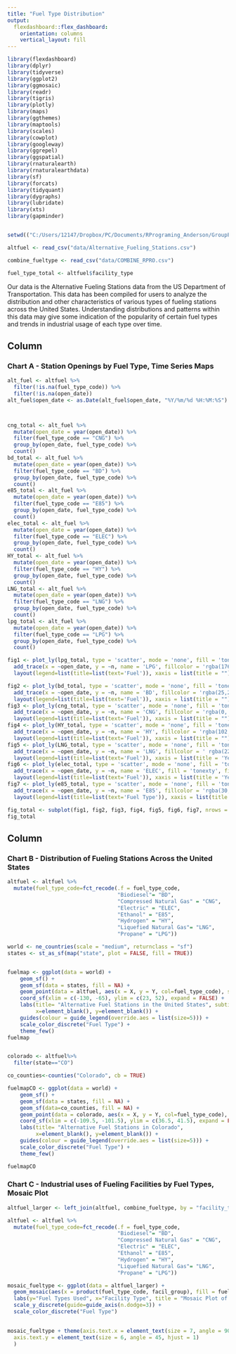 ```yaml
---
title: "Fuel Type Distribution"
output: 
  flexdashboard::flex_dashboard:
    orientation: columns
    vertical_layout: fill
---
```


```r
library(flexdashboard)
library(dplyr)
library(tidyverse)
library(ggplot2)
library(ggmosaic)
library(readr)
library(tigris)  
library(plotly)  
library(maps)  
library(ggthemes)  
library(maptools)
library(scales) 
library(cowplot)
library(googleway) 
library(ggrepel)
library(ggspatial)
library(rnaturalearth) 
library(rnaturalearthdata) 
library(sf)
library(forcats)
library(tidyquant)
library(dygraphs)
library(lubridate)
library(xts)
library(gapminder)


setwd(("C:/Users/12147/Dropbox/PC/Documents/RPrograming_Anderson/GroupProj_RPro"))

altfuel <- read_csv("data/Alternative_Fueling_Stations.csv") 

combine_fueltype <- read_csv("data/COMBINE_RPRO.csv")

fuel_type_total <- altfuel$facility_type 

```
Our data is the Alternative Fueling Stations data from the US Department of Transportation. This data has been compiled for users to analyze the distribution and other characteristics of various types of fueling stations across the United States. Understanding distributions and patterns within this data may give some indication of the popularity of certain fuel types and trends in industrial usage of each type over time. 

Column {data-width=600}
-----------------------------------------------------------------------

### Chart A - Station Openings by Fuel Type, Time Series Maps

```r
alt_fuel <- altfuel %>% 
  filter(!is.na(fuel_type_code)) %>% 
  filter(!is.na(open_date))
alt_fuel$open_date <- as.Date(alt_fuel$open_date, "%Y/%m/%d %H:%M:%S")



cng_total <- alt_fuel %>% 
  mutate(open_date = year(open_date)) %>% 
  filter(fuel_type_code == "CNG") %>% 
  group_by(open_date, fuel_type_code) %>% 
  count() 
bd_total <- alt_fuel %>% 
  mutate(open_date = year(open_date)) %>% 
  filter(fuel_type_code == "BD") %>% 
  group_by(open_date, fuel_type_code) %>% 
  count() 
e85_total <- alt_fuel %>% 
  mutate(open_date = year(open_date)) %>% 
  filter(fuel_type_code == "E85") %>% 
  group_by(open_date, fuel_type_code) %>% 
  count() 
elec_total <- alt_fuel %>% 
  mutate(open_date = year(open_date)) %>% 
  filter(fuel_type_code == "ELEC") %>% 
  group_by(open_date, fuel_type_code) %>% 
  count() 
HY_total <- alt_fuel %>% 
  mutate(open_date = year(open_date)) %>% 
  filter(fuel_type_code == "HY") %>% 
  group_by(open_date, fuel_type_code) %>% 
  count() 
LNG_total <- alt_fuel %>% 
  mutate(open_date = year(open_date)) %>% 
  filter(fuel_type_code == "LNG") %>% 
  group_by(open_date, fuel_type_code) %>% 
  count() 
lpg_total <- alt_fuel %>% 
  mutate(open_date = year(open_date)) %>% 
  filter(fuel_type_code == "LPG") %>% 
  group_by(open_date, fuel_type_code) %>% 
  count() 

fig1 <- plot_ly(lpg_total, type = 'scatter', mode = 'none', fill = 'tonexty', fillcolor = 'rgba(176,224,230, .5)')%>%
  add_trace(x = ~open_date, y = ~n, name = 'LPG', fillcolor = 'rgba(176,224,230, .5)')%>%
  layout(legend=list(title=list(text='Fuel')), xaxis = list(title = ""), yaxis = list(range = c(0,600), title = 'Total Stations'))

fig2 <- plot_ly(bd_total, type = 'scatter', mode = 'none', fill = 'tonexty')%>%
  add_trace(x = ~open_date, y = ~n, name = 'BD', fillcolor = 'rgba(25,25,112, .5)')%>%
  layout(legend=list(title=list(text='Fuel')), xaxis = list(title = ""), yaxis = list(range = c(0,600), title = ""))
fig3 <- plot_ly(cng_total, type = 'scatter', mode = 'none', fill = 'tonexty', fillcolor = 'rgba(0, 0, 255, 0.74)')%>%
  add_trace(x = ~open_date, y = ~n, name = 'CNG', fillcolor = 'rgba(0, 0, 255, 0.74)')%>%
  layout(legend=list(title=list(text='Fuel')), xaxis = list(title = ""), yaxis = list(range = c(0,200), title = ""))
fig4 <- plot_ly(HY_total, type = 'scatter', mode = 'none', fill = 'tonexty') %>%
  add_trace(x = ~open_date, y = ~n, name = 'HY', fillcolor = 'rgba(102,205,170, .5)')%>%
  layout(legend=list(title=list(text='Fuel')), xaxis = list(title = ""), yaxis = list(range = c(0,25), title = 'Total Stations'))
fig5 <- plot_ly(LNG_total, type = 'scatter', mode = 'none', fill = 'tonexty')%>%
  add_trace(x = ~open_date, y = ~n, name = 'LNG', fillcolor = '	rgba(221,160,221, .5)')%>%
  layout(legend=list(title=list(text='Fuel')), xaxis = list(title = 'Year Opened'), yaxis = list(range = c(0,25), title = ""))
fig6 <- plot_ly(elec_total, type = 'scatter', mode = 'none', fill = 'tonexty')%>%
  add_trace(x = ~open_date, y = ~n, name = 'ELEC', fill = 'tonexty', fillcolor = 'rgba(83, 2, 151, 0.74)')%>%
  layout(legend=list(title=list(text='Fuel')), xaxis = list(title = 'Year Opened'), yaxis = list(title = ""))
fig7 <- plot_ly(e85_total, type = 'scatter', mode = 'none', fill = 'tonexty')%>%
  add_trace(x = ~open_date, y = ~n, name = 'E85', fillcolor = 'rgba(30,144,255, .5)')%>%
  layout(legend=list(title=list(text='Fuel Type')), xaxis = list(title = 'Year Opened'), yaxis = list(range = c(0,500), title = 'Total Stations'))

fig_total <- subplot(fig1, fig2, fig3, fig4, fig5, fig6, fig7, nrows = 3, titleX = TRUE, titleY =TRUE)
fig_total


```

Column {data-width=400}
-----------------------------------------------------------------------

### Chart B - Distribution of Fueling Stations Across the United States

```r

altfuel <- altfuel %>%
  mutate(fuel_type_code=fct_recode(.f = fuel_type_code,
                                   "Biodiesel"= "BD",
                                   "Compressed Natural Gas" = "CNG",
                                   "Electric" = "ELEC",
                                   "Ethanol" = "E85",
                                   "Hydrogen" = "HY",
                                   "Liquefied Natural Gas"= "LNG",
                                   "Propane" = "LPG"))

world <- ne_countries(scale = "medium", returnclass = "sf")   
states <- st_as_sf(map("state", plot = FALSE, fill = TRUE))  


fuelmap <- ggplot(data = world) +
    geom_sf() +
    geom_sf(data = states, fill = NA) +
    geom_point(data = altfuel, aes(x = X, y = Y, col=fuel_type_code), size = 0.8) +
    coord_sf(xlim = c(-130, -65), ylim = c(23, 52), expand = FALSE) + 
    labs(title= "Alternative Fuel Stations in the United States", subtitle= "Contiguous 48", 
         x=element_blank(), y=element_blank()) + 
    guides(colour = guide_legend(override.aes = list(size=5))) +
    scale_color_discrete("Fuel Type") +
    theme_few()
fuelmap   


colorado <- altfuel%>%
  filter(state=="CO")  

co_counties<-counties("Colorado", cb = TRUE)

fuelmapCO <- ggplot(data = world) +
    geom_sf() +
    geom_sf(data = states, fill = NA) +
    geom_sf(data=co_counties, fill = NA) +
    geom_point(data = colorado, aes(x = X, y = Y, col=fuel_type_code), size = 2) +
    coord_sf(xlim = c(-109.5, -101.5), ylim = c(36.5, 41.5), expand = FALSE) + 
    labs(title= "Alternative Fuel Stations in Colorado", 
         x=element_blank(), y=element_blank()) + 
    guides(colour = guide_legend(override.aes = list(size=5))) +
    scale_color_discrete("Fuel Type") +
    theme_few()  

fuelmapCO

```

### Chart C - Industrial uses of Fueling Facilities by Fuel Types, Mosaic Plot

```r
altfuel_larger <- left_join(altfuel, combine_fueltype, by = "facility_type")

altfuel <- altfuel %>%
  mutate(fuel_type_code=fct_recode(.f = fuel_type_code,
                                   "Biodiesel"= "BD",
                                   "Compressed Natural Gas" = "CNG",
                                   "Electric" = "ELEC",
                                   "Ethanol" = "E85",
                                   "Hydrogen" = "HY",
                                   "Liquefied Natural Gas"= "LNG",
                                   "Propane" = "LPG"))

mosaic_fueltype <- ggplot(data = altfuel_larger) +
  geom_mosaic(aes(x = product(fuel_type_code, facil_group), fill = fuel_type_code, color = fuel_type_code)) +  
  labs(y="Fuel Types Used", x="Facility Type", title = "Mosaic Plot of Fuel Type Usage by Facility Type") +
  scale_y_discrete(guide=guide_axis(n.dodge=3)) +
  scale_color_discrete("Fuel Type")
 

mosaic_fueltype + theme(axis.text.x = element_text(size = 7, angle = 90)) + theme(
  axis.text.y = element_text(size = 6, angle = 45, hjust = 1)
  )


```

